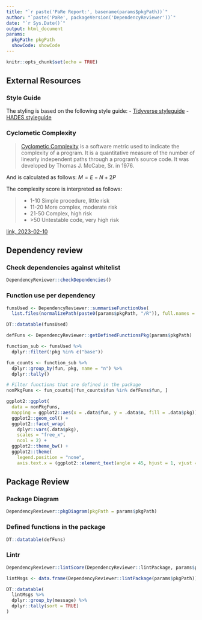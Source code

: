 ```yaml
---
title: "`r paste('PaRe Report:', basename(params$pkgPath))`"
author: "`paste('PaRe', packageVersion('DependencyReviewer'))`"
date: "`r Sys.Date()`"
output: html_document
params:
  pkgPath: pkgPath
  showCode: showCode
---
```


```r
knitr::opts_chunk$set(echo = TRUE)
```

## External Resources
### Style Guide
The styling is based on the following style guide:
- [Tidyverse styleguide](https://style.tidyverse.org/syntax.html)
- [HADES styleguide](https://ohdsi.github.io/Hades/codeStyle.html)

### Cyclometic Complexity
>[Cyclometic Complexity](https://en.wikipedia.org/wiki/Cyclomatic_complexity) is a software metric used to indicate the complexity of a program. It is a quantitative measure of the number of linearly independent paths through a program's source code. It was developed by Thomas J. McCabe, Sr. in 1976.

And is calculated as follows: $M = E - N + 2P$

The complexity score is interpreted as follows:

> 
> - 1-10 Simple procedure, little risk
> - 11-20 More complex, moderate risk
> - 21-50 Complex, high risk
> - \>50 Untestable code, very high risk
> 

[link, 2023-02-10](https://en.wikipedia.org/wiki/Cyclomatic_complexity#Interpretation)

## Dependency review
### Check dependencies against whitelist
```r
DependencyReviewer::checkDependencies()
```

### Function use per dependency
```r
funsUsed <- DependencyReviewer::summariseFunctionUse(
  list.files(normalizePath(paste0(params$pkgPath, "/R")), full.names = TRUE))

DT::datatable(funsUsed)
```

```r
defFuns <- DependencyReviewer::getDefinedFunctionsPkg(params$pkgPath)
```

```r
function_sub <- funsUsed %>% 
  dplyr::filter(!pkg %in% c("base"))

fun_counts <- function_sub %>%
  dplyr::group_by(fun, pkg, name = "n") %>%
  dplyr::tally()

# Filter functions that are defined in the package
nonPkgFuns <- fun_counts[!fun_counts$fun %in% defFuns$fun, ]

ggplot2::ggplot(
  data = nonPkgFuns,
  mapping = ggplot2::aes(x = .data$fun, y = .data$n, fill = .data$pkg)) +
  ggplot2::geom_col() +
  ggplot2::facet_wrap(
    dplyr::vars(.data$pkg),
    scales = "free_x",
    ncol = 2) +
  ggplot2::theme_bw() +
  ggplot2::theme(
    legend.position = "none",
    axis.text.x = (ggplot2::element_text(angle = 45, hjust = 1, vjust = 1)))
```

## Package Review
### Package Diagram
```r
DependencyReviewer::pkgDiagram(pkgPath = params$pkgPath)
```


### Defined functions in the package
```r
DT::datatable(defFuns)
```

### Lintr
```r
DependencyReviewer::lintScore(DependencyReviewer::lintPackage, params$pkgPath)
```

```r
lintMsgs <- data.frame(DependencyReviewer::lintPackage(params$pkgPath))

DT::datatable(
  lintMsgs %>%
  dplyr::group_by(message) %>%
  dplyr::tally(sort = TRUE)
)
```
